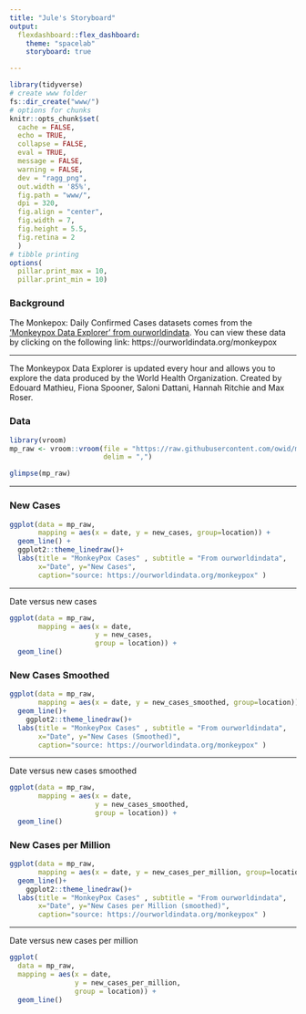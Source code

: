 ```yaml
---
title: "Jule's Storyboard"
output: 
  flexdashboard::flex_dashboard:
    theme: "spacelab"
    storyboard: true

---
```


```r
library(tidyverse)
# create www folder
fs::dir_create("www/")
# options for chunks
knitr::opts_chunk$set(
  cache = FALSE,
  echo = TRUE,
  collapse = FALSE,
  eval = TRUE,
  message = FALSE,
  warning = FALSE,
  dev = "ragg_png",
  out.width = '85%',
  fig.path = "www/",
  dpi = 320,
  fig.align = "center",
  fig.width = 7,
  fig.height = 5.5,
  fig.retina = 2
  )
# tibble printing
options(
  pillar.print_max = 10, 
  pillar.print_min = 10)
```


### Background {data-commentary-width=350}

The Monkepox: Daily Confirmed Cases datasets comes from the ['Monkeypox Data Explorer' from ourworldindata](https://ourworldindata.org/monkeypox). You can view these data by clicking on the following link: https://ourworldindata.org/monkeypox



*** 

 The Monkeypox Data Explorer is updated every hour and allows you to explore the data produced by the World Health Organization. Created by Edouard Mathieu, Fiona Spooner, Saloni Dattani, Hannah Ritchie and Max Roser.

### Data {data-commentary-width=400}

```r
library(vroom)
mp_raw <- vroom::vroom(file = "https://raw.githubusercontent.com/owid/monkeypox/main/owid-monkeypox-data.csv", 
                       delim = ",") 

```

```r
glimpse(mp_raw)
```


*** 


### New Cases {data-commentary-width=400}



```r
ggplot(data = mp_raw, 
       mapping = aes(x = date, y = new_cases, group=location)) +
  geom_line() + 
  ggplot2::theme_linedraw()+
  labs(title = "MonkeyPox Cases" , subtitle = "From ourworldindata", 
       x="Date", y="New Cases", 
       caption="source: https://ourworldindata.org/monkeypox" )
```

*** 

Date versus new cases


```r
ggplot(data = mp_raw,
       mapping = aes(x = date,
                     y = new_cases,
                     group = location)) +
  geom_line()
```

### New Cases Smoothed {data-commentary-width=400}



```r
ggplot(data = mp_raw, 
       mapping = aes(x = date, y = new_cases_smoothed, group=location)) +
  geom_line()+
    ggplot2::theme_linedraw()+
  labs(title = "MonkeyPox Cases" , subtitle = "From ourworldindata", 
       x="Date", y="New Cases (Smoothed)", 
       caption="source: https://ourworldindata.org/monkeypox" )
```

*** 

Date versus new cases smoothed

```r
ggplot(data = mp_raw,
       mapping = aes(x = date,
                     y = new_cases_smoothed,
                     group = location)) +
  geom_line()
```

### New Cases per Million {data-commentary-width=400}



```r
ggplot(data = mp_raw, 
       mapping = aes(x = date, y = new_cases_per_million, group=location)) +
  geom_line()+
    ggplot2::theme_linedraw()+
  labs(title = "MonkeyPox Cases" , subtitle = "From ourworldindata", 
       x="Date", y="New Cases per Million (smoothed)", 
       caption="source: https://ourworldindata.org/monkeypox" )
```

*** 

Date versus new cases per million


```r
ggplot(
  data = mp_raw,
  mapping = aes(x = date,
                y = new_cases_per_million,
                group = location)) +
  geom_line()
```







